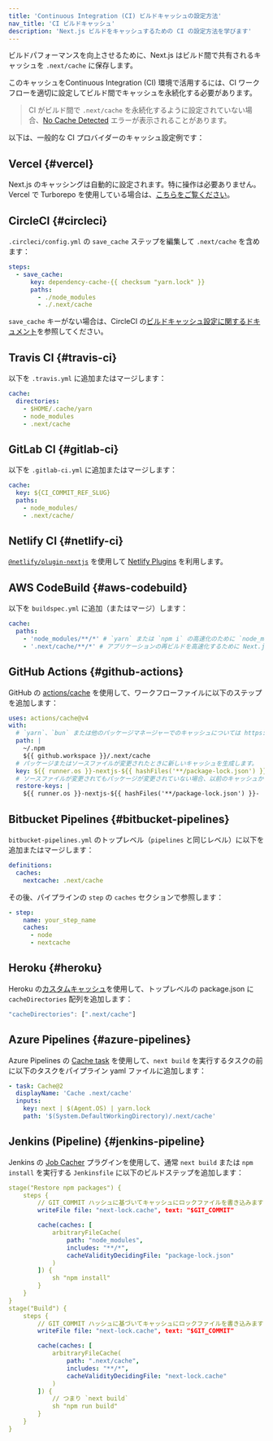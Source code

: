 ```yaml
---
title: 'Continuous Integration (CI) ビルドキャッシュの設定方法'
nav_title: 'CI ビルドキャッシュ'
description: 'Next.js ビルドをキャッシュするための CI の設定方法を学びます'
---
```


ビルドパフォーマンスを向上させるために、Next.js はビルド間で共有されるキャッシュを `.next/cache` に保存します。

このキャッシュをContinuous Integration (CI) 環境で活用するには、CI ワークフローを適切に設定してビルド間でキャッシュを永続化する必要があります。

> CI がビルド間で `.next/cache` を永続化するように設定されていない場合、[No Cache Detected](https://nextjs.org/docs/messages/no-cache) エラーが表示されることがあります。

以下は、一般的な CI プロバイダーのキャッシュ設定例です：

## Vercel {#vercel}

Next.js のキャッシングは自動的に設定されます。特に操作は必要ありません。Vercel で Turborepo を使用している場合は、[こちらをご覧ください](https://vercel.com/docs/monorepos/turborepo)。

## CircleCI {#circleci}

`.circleci/config.yml` の `save_cache` ステップを編集して `.next/cache` を含めます：

```yaml
steps:
  - save_cache:
      key: dependency-cache-{{ checksum "yarn.lock" }}
      paths:
        - ./node_modules
        - ./.next/cache
```

`save_cache` キーがない場合は、CircleCI の[ビルドキャッシュ設定に関するドキュメント](https://circleci.com/docs/2.0/caching/)を参照してください。

## Travis CI {#travis-ci}

以下を `.travis.yml` に追加またはマージします：

```yaml
cache:
  directories:
    - $HOME/.cache/yarn
    - node_modules
    - .next/cache
```

## GitLab CI {#gitlab-ci}

以下を `.gitlab-ci.yml` に追加またはマージします：

```yaml
cache:
  key: ${CI_COMMIT_REF_SLUG}
  paths:
    - node_modules/
    - .next/cache/
```

## Netlify CI {#netlify-ci}

[`@netlify/plugin-nextjs`](https://www.npmjs.com/package/@netlify/plugin-nextjs) を使用して [Netlify Plugins](https://www.netlify.com/products/build/plugins/) を利用します。

## AWS CodeBuild {#aws-codebuild}

以下を `buildspec.yml` に追加（またはマージ）します：

```yaml
cache:
  paths:
    - 'node_modules/**/*' # `yarn` または `npm i` の高速化のために `node_modules` をキャッシュ
    - '.next/cache/**/*' # アプリケーションの再ビルドを高速化するために Next.js をキャッシュ
```

## GitHub Actions {#github-actions}

GitHub の [actions/cache](https://github.com/actions/cache) を使用して、ワークフローファイルに以下のステップを追加します：

```yaml
uses: actions/cache@v4
with:
  # `yarn`、`bun` または他のパッケージマネージャーでのキャッシュについては https://github.com/actions/cache/blob/main/examples.md を参照するか、actions/setup-node でのキャッシュを活用できます https://github.com/actions/setup-node
  path: |
    ~/.npm
    ${{ github.workspace }}/.next/cache
  # パッケージまたはソースファイルが変更されたときに新しいキャッシュを生成します。
  key: ${{ runner.os }}-nextjs-${{ hashFiles('**/package-lock.json') }}-${{ hashFiles('**/*.js', '**/*.jsx', '**/*.ts', '**/*.tsx') }}
  # ソースファイルが変更されてもパッケージが変更されていない場合、以前のキャッシュから再ビルドします。
  restore-keys: |
    ${{ runner.os }}-nextjs-${{ hashFiles('**/package-lock.json') }}-
```

## Bitbucket Pipelines {#bitbucket-pipelines}

`bitbucket-pipelines.yml` のトップレベル（`pipelines` と同じレベル）に以下を追加またはマージします：

```yaml
definitions:
  caches:
    nextcache: .next/cache
```

その後、パイプラインの `step` の `caches` セクションで参照します：

```yaml
- step:
    name: your_step_name
    caches:
      - node
      - nextcache
```

## Heroku {#heroku}

Heroku の[カスタムキャッシュ](https://devcenter.heroku.com/articles/nodejs-support#custom-caching)を使用して、トップレベルの package.json に `cacheDirectories` 配列を追加します：

```javascript
"cacheDirectories": [".next/cache"]
```

## Azure Pipelines {#azure-pipelines}

Azure Pipelines の [Cache task](https://docs.microsoft.com/en-us/azure/devops/pipelines/tasks/utility/cache) を使用して、`next build` を実行するタスクの前に以下のタスクをパイプライン yaml ファイルに追加します：

```yaml
- task: Cache@2
  displayName: 'Cache .next/cache'
  inputs:
    key: next | $(Agent.OS) | yarn.lock
    path: '$(System.DefaultWorkingDirectory)/.next/cache'
```

## Jenkins (Pipeline) {#jenkins-pipeline}

Jenkins の [Job Cacher](https://www.jenkins.io/doc/pipeline/steps/jobcacher/) プラグインを使用して、通常 `next build` または `npm install` を実行する `Jenkinsfile` に以下のビルドステップを追加します：

```yaml
stage("Restore npm packages") {
    steps {
        // GIT_COMMIT ハッシュに基づいてキャッシュにロックファイルを書き込みます
        writeFile file: "next-lock.cache", text: "$GIT_COMMIT"

        cache(caches: [
            arbitraryFileCache(
                path: "node_modules",
                includes: "**/*",
                cacheValidityDecidingFile: "package-lock.json"
            )
        ]) {
            sh "npm install"
        }
    }
}
stage("Build") {
    steps {
        // GIT_COMMIT ハッシュに基づいてキャッシュにロックファイルを書き込みます
        writeFile file: "next-lock.cache", text: "$GIT_COMMIT"

        cache(caches: [
            arbitraryFileCache(
                path: ".next/cache",
                includes: "**/*",
                cacheValidityDecidingFile: "next-lock.cache"
            )
        ]) {
            // つまり `next build`
            sh "npm run build"
        }
    }
}
```
